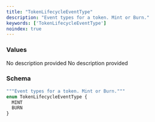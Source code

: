 ```yaml
---
title: "TokenLifecycleEventType"
description: "Event types for a token. Mint or Burn."
keywords: ['TokenLifecycleEventType']
noindex: true
---
```


### Values

<ResponseField name="MINT" type="enum">
  No description provided
</ResponseField>

<ResponseField name="BURN" type="enum">
  No description provided
</ResponseField>

### Schema


```graphql 
"""Event types for a token. Mint or Burn."""
enum TokenLifecycleEventType {
  MINT
  BURN
}
```
